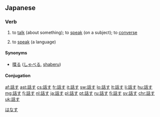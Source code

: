 ==Japanese==
{{kanji readings tab|話|はな|sort=はなす|yomi=kun}}

===Verb===
{{ja-verb|はなす|type=1}}

# {{context|transitive|lang=ja}} to [[talk]] (about something); to [[speak]] (on a subject); to [[converse]]
# to [[speak]] (a language)
#: {{usex|アイスランドではアイスランド語を'''話します'''。|tr=アイスランドではアイスランドごを'''はなします'''。<br/>''Aisurando de wa aisurando-go o '''hanashimasu'''.''|t=They '''speak''' Icelandic in Iceland.|lang=ja}}

====Synonyms====
* {{sense|speak, talk}} [[喋る]] ([[しゃべる]], [[shaberu]])

====Conjugation====
{{ja-go-su|話|はな}}

[[Category:1000 Japanese basic words|はなす]]

[[af:話す]]
[[ast:話す]]
[[cs:話す]]
[[fr:話す]]
[[it:話す]]
[[sw:話す]]
[[lo:話す]]
[[lt:話す]]
[[li:話す]]
[[hu:話す]]
[[mg:話す]]
[[fj:話す]]
[[nl:話す]]
[[ja:話す]]
[[pl:話す]]
[[pt:話す]]
[[ru:話す]]
[[fi:話す]]
[[sv:話す]]
[[chr:話す]]
[[uk:話す]]